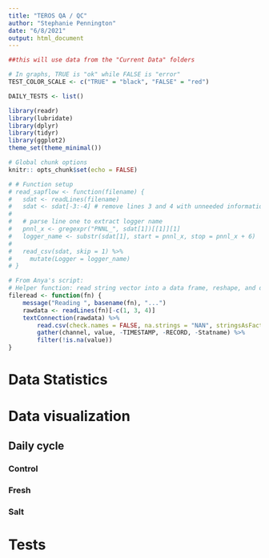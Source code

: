 ```yaml
---
title: "TEROS QA / QC"
author: "Stephanie Pennington"
date: "6/8/2021"
output: html_document
---
```


```r
##this will use data from the "Current Data" folders

# In graphs, TRUE is "ok" while FALSE is "error"
TEST_COLOR_SCALE <- c("TRUE" = "black", "FALSE" = "red")

DAILY_TESTS <- list()

library(readr)
library(lubridate)
library(dplyr)
library(tidyr)
library(ggplot2)
theme_set(theme_minimal())

# Global chunk options
knitr:: opts_chunk$set(echo = FALSE)

# # Function setup
# read_sapflow <- function(filename) {
#   sdat <- readLines(filename)
#   sdat <- sdat[-3:-4] # remove lines 3 and 4 with unneeded information
#   
#   # parse line one to extract logger name
#   pnnl_x <- gregexpr("PNNL_", sdat[1])[[1]][1]
#   logger_name <- substr(sdat[1], start = pnnl_x, stop = pnnl_x + 6)
#   
#   read_csv(sdat, skip = 1) %>% 
#     mutate(Logger = logger_name)
# }

# From Anya's script:
# Helper function: read string vector into a data frame, reshape, and drop NA
fileread <- function(fn) {
    message("Reading ", basename(fn), "...")
    rawdata <- readLines(fn)[-c(1, 3, 4)]
    textConnection(rawdata) %>%
        read.csv(check.names = FALSE, na.strings = "NAN", stringsAsFactors = FALSE) %>%
        gather(channel, value, -TIMESTAMP, -RECORD, -Statname) %>%
        filter(!is.na(value))
}

```

# Data Statistics

# Data visualization

## Daily cycle {.tabset}

### Control

### Fresh

### Salt

# Tests
